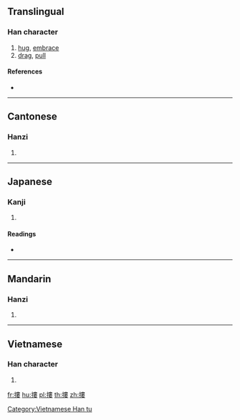 {{also|搂}}
==Translingual==

===Han character===
{{Han char|rn=64|rad=手|as=11|sn=14|four=55044|canj=QLLV|ids=⿰扌婁}}

# [[hug]], [[embrace]]
# [[drag]], [[pull]]

====References====
* {{Han ref|kx=0450.090|dkj=12595|dj=0800.280|hdz=31946.020|uh=645F|ud=25695|bh=BA4F|bd=47695}}

----

==Cantonese==

===Hanzi===
{{yue-hanzi|jyut=[[lau1]], [[lau2]], [[lau4]], [[lau5]]|y=lau1, lau2, lau4, lau5|sim=搂}}

# {{defn|lang=yue|sort=手11}}

----

==Japanese==

===Kanji===
{{ja-kanji|grade=|rs=手11}}

# {{defn|lang=ja|sort=手11}}

====Readings====
* {{ja-readings|on=[[ろう]] (rō), [[る]] (ru)|kun=[[ひく]] (hiku)}}

----

==Mandarin==

===Hanzi===
{{cmn-hanzi|sim=搂|pin=[[lǒu]] ([[lou3]]), [[lōu]] ([[lou1]]), [[lóu]] ([[lou2]])|wg=lou<sup>3</sup>, lou<sup>1</sup>, lou<sup>2</sup>}}

# {{defn|lang=cmn|sort=手11}}

----

==Vietnamese==

===Han character===
{{vi-readings|rs=手11|hanviet=[[lùa]], [[lâu]]}}

# {{defn|lang=vi|sort=手11}}

[[Category:Vietnamese Han tu]]

[[fr:摟]]
[[hu:摟]]
[[pl:摟]]
[[th:摟]]
[[zh:摟]]